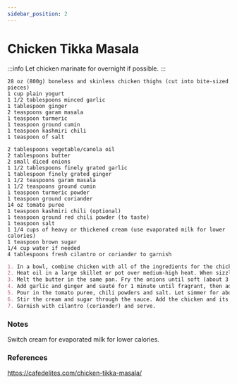 ---
sidebar_position: 2
---

# Chicken Tikka Masala

:::info
Let chicken marinate for overnight if possible.
:::

```mdx title="Ingredients - Chicken Marinade"
28 oz (800g) boneless and skinless chicken thighs (cut into bite-sized pieces)
1 cup plain yogurt
1 1/2 tablespoons minced garlic
1 tablespoon ginger
2 teaspoons garam masala
1 teaspoon turmeric
1 teaspoon ground cumin
1 teaspoon kashmiri chili
1 teaspoon of salt
```

```mdx title="Ingredients - Chicken Tikka Masala"
2 tablespoons vegetable/canola oil
2 tablespoons butter
2 small diced onions
1 1/2 tablespoons finely grated garlic
1 tablespoon finely grated ginger
1 1/2 teaspoons garam masala
1 1/2 teaspoons ground cumin
1 teaspoon turmeric powder
1 teaspoon ground coriander
14 oz tomato puree
1 teaspoon kashmiri chili (optional)
1 teaspoon ground red chili powder (to taste)
1 teaspoon salt
1 1/4 cups of heavy or thickened cream (use evaporated milk for lower calories)
1 teaspoon brown sugar
1/4 cup water if needed
4 tablespoons fresh cilantro or coriander to garnish
```

```md title="Instructions"
1. In a bowl, combine chicken with all of the ingredients for the chicken marinade; let marinate for 10 minutes to an hour (or overnight if time allows).
2. Heat oil in a large skillet or pot over medium-high heat. When sizzling, add chicken pieces in batches of two or three, making sure not to crowd the pan. Fry until browned for only 3 minutes on each side. Set aside and keep warm. (You will finish cooking the chicken in the sauce.)
3. Melt the butter in the same pan. Fry the onions until soft (about 3 minutes) while scraping up any browned bits stuck on the bottom of the pan. 
4. Add garlic and ginger and sauté for 1 minute until fragrant, then add garam masala, cumin, turmeric and coriander. Fry for about 20 seconds until fragrant, while stirring occasionally.
5. Pour in the tomato puree, chili powders and salt. Let simmer for about 10-15 minutes, stirring occasionally until sauce thickens and becomes a deep brown red colour.
6. Stir the cream and sugar through the sauce. Add the chicken and its juices back into the pan and cook for an additional 8-10 minutes until chicken is cooked through and the sauce is thick and bubbling. Pour in the water to thin out the sauce, if needed.
7. Garnish with cilantro (coriander) and serve.
```

### Notes
Switch cream for evaporated milk for lower calories.

### References
https://cafedelites.com/chicken-tikka-masala/
